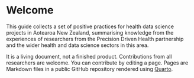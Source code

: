 # Welcome {.unnumbered}

This guide collects a set of positive practices for health data science projects in Aotearoa New Zealand, summarising knowledge from the experiences of researchers from the Precision Driven Health partnership and the wider health and data science sectors in this area.

It is a living document, not a finished product. Contributions from all researchers are welcome. You can contribute by editing a page. Pages are Markdown files in a public GitHub repository rendered using [Quarto](https://quarto.org/).
